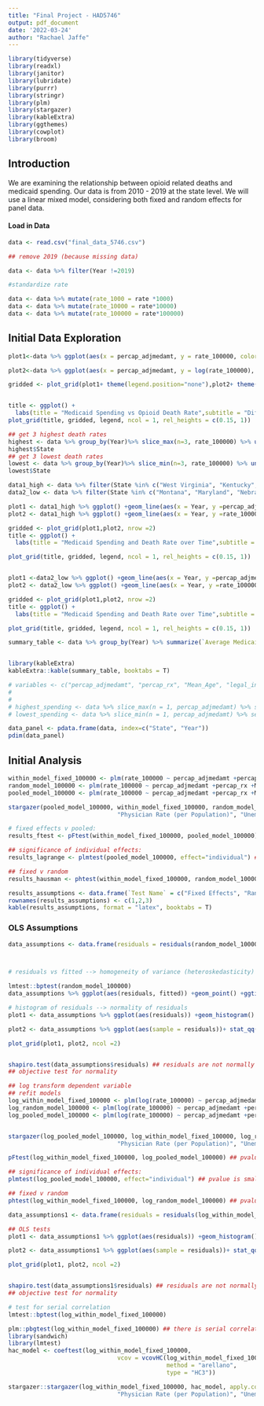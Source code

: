 ```yaml
---
title: "Final Project - HAD5746"
output: pdf_document
date: '2022-03-24'
author: "Rachael Jaffe"
---
```


```r
library(tidyverse)
library(readxl)
library(janitor)
library(lubridate) 
library(purrr)
library(stringr)
library(plm)
library(stargazer)
library(kableExtra)
library(ggthemes)
library(cowplot)
library(broom)
```

## Introduction

We are examining the relationship between opioid related deaths and medicaid spending. Our data is from 2010 - 2019 at the state level. We will use a linear mixed model, considering both fixed and random effects for panel data. 

#### Load in Data
```r
data <- read.csv("final_data_5746.csv")

## remove 2019 (because missing data)

data <- data %>% filter(Year !=2019)

#standardize rate

data <- data %>% mutate(rate_1000 = rate *1000)
data <- data %>% mutate(rate_10000 = rate*10000)
data <- data %>% mutate(rate_100000 = rate*100000)

```


## Initial Data Exploration

```r
plot1<-data %>% ggplot(aes(x = percap_adjmedamt, y = rate_100000, color = State))+geom_point()+xlab("Medicaid Spending (per 1000)") +ylab("Death Rate per 100,0000") +theme_calc()

plot2<-data %>% ggplot(aes(x = percap_adjmedamt, y = log(rate_100000), color = State))+geom_point() +xlab("Medicaid Spending (per 1000)") +ylab("Log of Death Rate per 100,0000") +theme_calc()

gridded <- plot_grid(plot1+ theme(legend.position="none"),plot2+ theme(legend.position="none"), nrow = 1)


title <- ggplot() + 
  labs(title = "Medicaid Spending vs Opioid Death Rate",subtitle = "Different colors represent a different state.") +theme_minimal()
plot_grid(title, gridded, legend, ncol = 1, rel_heights = c(0.15, 1))
```
```r
## get 3 highest death rates
highest <- data %>% group_by(Year)%>% slice_max(n=3, rate_100000) %>% ungroup()%>% count(State) %>% slice_max(n=3, n)
highest$State
## get 3 lowest death rates
lowest <- data %>% group_by(Year)%>% slice_min(n=3, rate_100000) %>% ungroup()%>% count(State) %>% slice_min(n=3, n)
lowest$State


```


```r
data1_high <- data %>% filter(State %in% c("West Virginia", "Kentucky","New Mexico"))
data2_low <- data %>% filter(State %in% c("Montana", "Maryland", "Nebraska"))

plot1 <- data1_high %>% ggplot() +geom_line(aes(x = Year, y =percap_adjmedamt))+ ylab("Medicaid Spending")+facet_wrap(~ State)
plot2 <- data1_high %>% ggplot() +geom_line(aes(x = Year, y =rate_100000))+ylab("Death Rate (Per 100,0000)")+facet_wrap(~ State)

gridded <- plot_grid(plot1,plot2, nrow =2)
title <- ggplot() + 
  labs(title = "Medicaid Spending and Death Rate over Time",subtitle = "The 3 States with the highest Death Rate") +theme_minimal()

plot_grid(title, gridded, legend, ncol = 1, rel_heights = c(0.15, 1))


plot1 <-data2_low %>% ggplot() +geom_line(aes(x = Year, y =percap_adjmedamt))+ ylab("Medicaid Spending")+facet_wrap(~ State)
plot2 <- data2_low %>% ggplot() +geom_line(aes(x = Year, y =rate_100000))+ylab("Death Rate (Per 100,0000)")+facet_wrap(~ State)

gridded <- plot_grid(plot1,plot2, nrow =2)
title <- ggplot() + 
  labs(title = "Medicaid Spending and Death Rate over Time",subtitle = "The 3 States with the lowest Death Rate") +theme_minimal()

plot_grid(title, gridded, legend, ncol = 1, rel_heights = c(0.15, 1))


```



```r
summary_table <- data %>% group_by(Year) %>% summarize(`Average Medicaid Spending` = mean(percap_adjmedamt, na.rm = TRUE), `Average Prescriptions` = mean(percap_rx, na.rm = TRUE), `Average Age` = mean(Mean_Age, na.rm = TRUE), `Percent Legal Injections` = mean(legal_injection, na.rm = TRUE)*100, `Average Physician per Pop` = mean(physician_per_pop, na.rm = TRUE), `Average Unemployment` = mean(Unemployment_rate, na.rm = TRUE))


library(kableExtra)
kableExtra::kable(summary_table, booktabs = T)

# variables <- c("percap_adjmedamt", "percap_rx", "Mean_Age", "legal_injection", "physician_per_pop", "Unemployment_rate")
# 
# 
# highest_spending <- data %>% slice_max(n = 1, percap_adjmedamt) %>% select(Year, State, percap_adjmedamt) 
# lowest_spending <- data %>% slice_min(n = 1, percap_adjmedamt) %>% select(Year, State, percap_adjmedamt) 

```


```r
data_panel <- pdata.frame(data, index=c("State", "Year"))
pdim(data_panel)

```


## Initial Analysis

```r

within_model_fixed_100000 <- plm(rate_100000 ~ percap_adjmedamt +percap_rx +Mean_Age +as.factor(legal_injection) +physician_per_pop +Unemployment_rate, data = data_panel, model = "within")
random_model_100000 <- plm(rate_100000 ~ percap_adjmedamt +percap_rx +Mean_Age +as.factor(legal_injection) +physician_per_pop +Unemployment_rate, data = data_panel, model = "random")
pooled_model_100000 <- plm(rate_100000 ~ percap_adjmedamt +percap_rx +Mean_Age +as.factor(legal_injection) +physician_per_pop +Unemployment_rate, data = data_panel, model = "pooling")

```


```r

stargazer(pooled_model_100000, within_model_fixed_100000, random_model_100000, dep.var.caption = "\\emph{Dependent Variable:} Opioid Related Deaths Per 100,000", covariate.labels = c("Medicaid Spending Rate (per 1000)", "Prescription Rate (per 1000)", "Mean Age", "Legal Injection Site Exists",
                               "Physician Rate (per Population)", "Unemployment Rate"), column.labels = c("Pooled", "Fixed", "Random"), title = "Model Comparisons (Untransformed)", dep.var.labels = "", single.row = TRUE)


```

```r
# fixed effects v pooled:
results_ftest <- pFtest(within_model_fixed_100000, pooled_model_100000) ## pvalue is small <- fixed effects are needed

## significance of individual effects:
results_lagrange <- plmtest(pooled_model_100000, effect="individual") ## pvalue is small <- heterogeneity among individuals may be significant

## fixed v random 
results_hausman <- phtest(within_model_fixed_100000, random_model_100000) ## pvalue is large <- random effects are necessary

results_assumptions <- data.frame(`Test Name` = c("Fixed Effects", "Random Effects", "Endogeneity"), `P-value` =c(results_ftest$p.value, results_lagrange$p.value, results_hausman$p.value), `Method` = c("F test for individual effects", "Lagrange Multiplier Test - (Honda)", "Hausman Test") )
rownames(results_assumptions) <- c(1,2,3)
kable(results_assumptions, format = "latex", booktabs = T)
```




### OLS Assumptions

```r
data_assumptions <- data.frame(residuals = residuals(random_model_100000), fitted = predict(random_model_100000))



# residuals vs fitted --> homogeneity of variance (heteroskedasticity)

lmtest::bptest(random_model_100000)
data_assumptions %>% ggplot(aes(residuals, fitted)) +geom_point() +ggtitle('Residuals vs Fitted')+geom_hline(yintercept =0)+ geom_vline(xintercept =0)

# histogram of residuals --> normality of residuals
plot1 <- data_assumptions %>% ggplot(aes(residuals)) +geom_histogram() + ggtitle("Residual Histogram (Untransformed)")

plot2 <- data_assumptions %>% ggplot(aes(sample = residuals))+ stat_qq() + stat_qq_line() +ggtitle("Q-Q plot")

plot_grid(plot1, plot2, ncol =2)


shapiro.test(data_assumptions$residuals) ## residuals are not normally distributed
## objective test for normality

```



```r

## log transform dependent variable
## refit models
log_within_model_fixed_100000 <- plm(log(rate_100000) ~ percap_adjmedamt +percap_rx +Mean_Age +as.factor(legal_injection) +physician_per_pop +Unemployment_rate, data = data_panel, model = "within")
log_random_model_100000 <- plm(log(rate_100000) ~ percap_adjmedamt +percap_rx +Mean_Age +as.factor(legal_injection) +physician_per_pop +Unemployment_rate, data = data_panel, model = "random")
log_pooled_model_100000 <- plm(log(rate_100000) ~ percap_adjmedamt +percap_rx +Mean_Age +as.factor(legal_injection) +physician_per_pop +Unemployment_rate, data = data_panel, model = "pooling")


stargazer(log_pooled_model_100000, log_within_model_fixed_100000, log_random_model_100000,  apply.coef = exp, dep.var.caption = "\\emph{Dependent Variable:} Log of Opioid Related Deaths Per 100,000", covariate.labels = c("Medicaid Spending Rate (per 1000)", "Prescription Rate (per 1000)", "Mean Age", "Legal Injection Site Exists",
                               "Physician Rate (per Population)", "Unemployment Rate"), column.labels = c("Pooled", "Fixed", "Random"), title = "Model Comparisons (Log transformed)", dep.var.labels = "", single.row = TRUE)

```


```r

pFtest(log_within_model_fixed_100000, log_pooled_model_100000) ## pvalue is small <- fixed effects are needed

## significance of individual effects:
plmtest(log_pooled_model_100000, effect="individual") ## pvalue is small <- heterogeneity among individuals may be significant

## fixed v random 
phtest(log_within_model_fixed_100000, log_random_model_100000) ## pvalue is small <- random effects are not necessary


```


```r
data_assumptions1 <- data.frame(residuals = residuals(log_within_model_fixed_100000))

## OLS tests 
plot1 <- data_assumptions1 %>% ggplot(aes(residuals)) +geom_histogram() + ggtitle("Residual Histogram (Log Transformed)")

plot2 <- data_assumptions1 %>% ggplot(aes(sample = residuals))+ stat_qq() + stat_qq_line() +ggtitle("Q-Q plot")

plot_grid(plot1, plot2, ncol =2)


shapiro.test(data_assumptions1$residuals) ## residuals are not normally distributed
## objective test for normality

```


```r
# test for serial correlation
lmtest::bptest(log_within_model_fixed_100000)

plm::pbgtest(log_within_model_fixed_100000) ## there is serial correlation, lets correct for it
library(sandwich)
library(lmtest)
hac_model <- coeftest(log_within_model_fixed_100000, 
                               vcov = vcovHC(log_within_model_fixed_100000, 
                                             method = "arellano", 
                                             type = "HC3"))

stargazer::stargazer(log_within_model_fixed_100000, hac_model, apply.coef = exp, dep.var.caption = "\\emph{Dependent Variable:} Opioid Related Deaths Per 100,000", covariate.labels = c("Medicaid Spending Rate (per 1000)", "Prescription Rate (per 1000)", "Mean Age", "Legal Injection Site Exists",
                               "Physician Rate (per Population)", "Unemployment Rate"), column.labels = c("Fixed Effects (normal)", "Robust Standard Errors"), title = "Robust Standard Errors (Serial Correlation)", dep.var.labels = "", single.row = TRUE)

```

